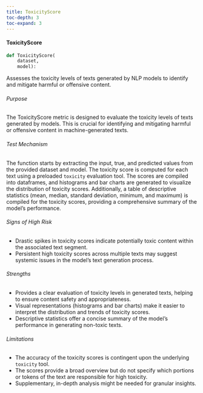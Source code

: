 ```yaml
---
title: ToxicityScore
toc-depth: 3
toc-expand: 3
---
```







#### ToxicityScore

```python
def ToxicityScore(
    dataset,
    model):
```

Assesses the toxicity levels of texts generated by NLP models to identify and mitigate harmful or offensive content.

###### Purpose

The ToxicityScore metric is designed to evaluate the toxicity levels of texts generated by models. This is crucial
for identifying and mitigating harmful or offensive content in machine-generated texts.

###### Test Mechanism

The function starts by extracting the input, true, and predicted values from the provided dataset and model. The
toxicity score is computed for each text using a preloaded `toxicity` evaluation tool. The scores are compiled into
dataframes, and histograms and bar charts are generated to visualize the distribution of toxicity scores.
Additionally, a table of descriptive statistics (mean, median, standard deviation, minimum, and maximum) is
compiled for the toxicity scores, providing a comprehensive summary of the model's performance.

###### Signs of High Risk

- Drastic spikes in toxicity scores indicate potentially toxic content within the associated text segment.
- Persistent high toxicity scores across multiple texts may suggest systemic issues in the model's text generation
process.

###### Strengths

- Provides a clear evaluation of toxicity levels in generated texts, helping to ensure content safety and
appropriateness.
- Visual representations (histograms and bar charts) make it easier to interpret the distribution and trends of
toxicity scores.
- Descriptive statistics offer a concise summary of the model's performance in generating non-toxic texts.

###### Limitations

- The accuracy of the toxicity scores is contingent upon the underlying `toxicity` tool.
- The scores provide a broad overview but do not specify which portions or tokens of the text are responsible for
high toxicity.
- Supplementary, in-depth analysis might be needed for granular insights.




 